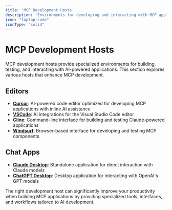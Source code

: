 ```yaml
---
title: 'MCP Development Hosts'
description: 'Environments for developing and interacting with MCP applications'
icon: "laptop-code"
iconType: "solid"
---
```


# <Icon icon="laptop-code" iconType="solid" color="#3B82F6" /> MCP Development Hosts

MCP development hosts provide specialized environments for building, testing, and interacting with AI-powered applications. This section explores various hosts that enhance MCP development.

## <Icon icon="code" iconType="solid" /> Editors

- <Icon icon="keyboard" iconType="solid" /> **[Cursor](/hosts/editors/cursor)**: AI-powered code editor optimized for developing MCP applications with inline AI assistance
- <Icon icon="puzzle-piece" iconType="solid" /> **[VSCode](/hosts/editors/vscode)**: AI integrations for the Visual Studio Code editor
- <Icon icon="terminal" iconType="solid" /> **[Cline](/hosts/editors/cline)**: Command-line interface for building and testing Claude-powered applications
- <Icon icon="wind" iconType="solid" /> **[Windsurf](/hosts/chat-apps/windsurf)**: Browser-based interface for developing and testing MCP components

## <Icon icon="message" iconType="solid" /> Chat Apps

- <Icon icon="desktop" iconType="solid" /> **[Claude Desktop](/hosts/chat-apps/claude-desktop)**: Standalone application for direct interaction with Claude models
- <Icon icon="comment" iconType="solid" /> **[ChatGPT Desktop](/hosts/chat-apps/chatgpt-desktop)**: Desktop application for interacting with OpenAI's GPT models

The right development host can significantly improve your productivity when building MCP applications by providing specialized tools, interfaces, and workflows tailored to AI development. 
